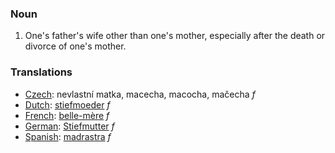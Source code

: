 ===Noun===
#One's father's wife other than one's mother, especially after the death or divorce of one's mother.

===Translations===
*[[Czech]]: nevlastní matka, macecha, macocha, mačecha ''f''
*[[Dutch]]: [[stiefmoeder]] ''f''
*[[French]]: [[belle-mère]] ''f''
*[[German]]: [[Stiefmutter]] ''f''
*[[Spanish]]: [[madrastra]] ''f''